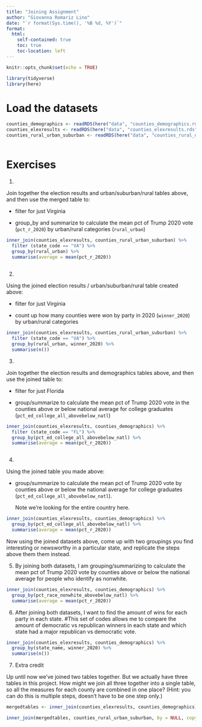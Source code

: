 ```yaml
---
title: "Joining Assignment"
author: "Giovanna Romariz Lino"
date: "`r format(Sys.time(), '%B %d, %Y')`"
format:
  html:
    self-contained: true
    toc: true
    toc-location: left
---
```


```r
knitr::opts_chunk$set(echo = TRUE)

library(tidyverse)
library(here)

```

# Load the datasets

```r

counties_demographics <- readRDS(here("data", "counties_demographics.rds"))
counties_elexresults <- readRDS(here("data", "counties_elexresults.rds"))
counties_rural_urban_suburban <- readRDS(here("data", "counties_rural_urban_suburban.rds"))



```

# Exercises

1)  

Join together the election results and urban/suburban/rural tables above, and then use the merged table to:

-   filter for just Virginia

-   group_by and summarize to calculate the mean pct of Trump 2020 vote (`pct_r_2020`) by urban/rural categories (`rural_urban`)

```r

inner_join(counties_elexresults, counties_rural_urban_suburban) %>% 
  filter (state_code == "VA") %>% 
  group_by(rural_urban) %>% 
  summarise(average = mean(pct_r_2020))
  


```

2)  

Using the joined election results / urban/suburban/rural table created above:

-   filter for just Virginia

-   count up how many counties were won by party in 2020 (`winner_2020`) by urban/rural categories

```r

inner_join(counties_elexresults, counties_rural_urban_suburban) %>% 
  filter (state_code == "VA") %>% 
  group_by(rural_urban, winner_2020) %>% 
  summarise(n())


```

3)  

Join together the election results and demographics tables above, and then use the joined table to:

-   filter for just Florida

-   group/summarize to calculate the mean pct of Trump 2020 vote in the counties above or below national average for college graduates (`pct_ed_college_all_abovebelow_natl`)

```r

inner_join(counties_elexresults, counties_demographics) %>% 
  filter (state_code == "FL") %>% 
  group_by(pct_ed_college_all_abovebelow_natl) %>% 
  summarise(average = mean(pct_r_2020))



```

4)  

Using the joined table you made above:

-   group/summarize to calculate the mean pct of Trump 2020 vote by counties above or below the national average for college graduates (`pct_ed_college_all_abovebelow_natl`).

    Note we're looking for the entire country here.

```r

inner_join(counties_elexresults, counties_demographics) %>% 
  group_by(pct_ed_college_all_abovebelow_natl) %>% 
  summarise(average = mean(pct_r_2020))


```

Now using the joined datasets above, come up with two groupings you find interesting or newsworthy in a particular state, and replicate the steps above them them instead.

5)  By joining both datasets, I am grouping/summarizing to calculate the mean pct of Trump 2020 vote by counties above or below the national average for people who identify as nonwhite.  

```r

inner_join(counties_elexresults, counties_demographics) %>% 
  group_by(pct_race_nonwhite_abovebelow_natl) %>% 
  summarise(average = mean(pct_r_2020))


```

6)  After joining both datasets, I want to find the amount of wins for each party in each state. 
#This set of codes allows me to compare the amount of democratic vs republican winners in each state and which state had a major republican vs democratic vote. 

```r

inner_join(counties_elexresults, counties_demographics) %>% 
  group_by(state_name, winner_2020) %>% 
  summarise(n())

```

7)  Extra credit

Up until now we've joined two tables together. But we actually have three tables in this project. How might we join all three together into a single table, so all the measures for each county are combined in one place? (Hint: you can do this is multiple steps, doesn't have to be one step only.)


```r

mergedtables <- inner_join(counties_elexresults, counties_demographics) 

inner_join(mergedtables, counties_rural_urban_suburban, by = NULL, copy = FALSE)
  

```
